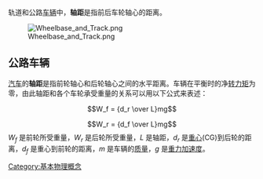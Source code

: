 {{noteTA
|G1=Physics
}}
轨道和公路[[车辆|车辆]]中，'''轴距'''是指前后车轮轴心的距离。

[[File:Wheelbase_and_Track.png|thumb]]

== 公路车辆 ==

[[汽车|汽车]]的'''轴距'''是指前轮轴心和后轮轴心之间的水平距离。车辆在平衡时的净[[转力矩|转力矩]]为零，由此轴距和各个车轮承受重量的关系可以用以下公式来表述：
:<math>W_f = {d_r \over L}mg</math>

:<math>W_r = {d_f \over L}mg</math>
<math>W_f</math> 是前轮所受重量，<math>W_r</math> 是后轮所受重量，<math>L</math> 是轴距，<math>d_r</math> 是[[重心|重心]](CG)到后轮的距离，<math>d_f</math> 是重心到前轮的距离，<math>m</math> 是车辆的[[质量|质量]]，<math>g</math> 是[[牛顿万有引力定律#重力加速度|重力加速度]]。

[[Category:基本物理概念|Category:基本物理概念]]
